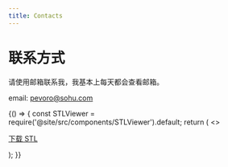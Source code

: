 ```yaml
---
title: Contacts
---
```


# 联系方式

请使用邮箱联系我，我基本上每天都会查看邮箱。

email: pevoro@sohu.com


<BrowserOnly>
  {() => {
    const STLViewer = require('@site/src/components/STLViewer').default;
    return (
      <>
        <STLViewer src="/models/part.stl" height={420} />
        <p style={{marginTop:8}}>
          <a href="/models/part.stl" download>下载 STL</a>
        </p>
      </>
    );
  }}
</BrowserOnly>